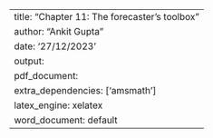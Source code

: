 ---
title: "Chapter 11: The forecaster’s toolbox"
author: "Ankit Gupta"
date: '27/12/2023'
output: 
  pdf_document:
    extra_dependencies: ['amsmath']
    latex_engine: xelatex
  word_document: default
--- 